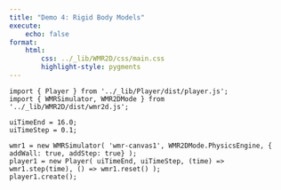 ```yaml
---
title: "Demo 4: Rigid Body Models"
execute:
    echo: false
format:
    html:
        css: ../_lib/WMR2D/css/main.css
        highlight-style: pygments
---
```


<!-- https://github.com/enable3d/enable3d?tab=readme-ov-file -->
<!-- https://3dviewer.net/#model=https://petercorke.com/RVC3/matlab/fig2_4.gltf -->


```{=html}
<div>
    <canvas id="wmr-canvas1"></canvas>
</div>
```

```ojs
import { Player } from '../_lib/Player/dist/player.js';
import { WMRSimulator, WMR2DMode } from  '../_lib/WMR2D/dist/wmr2d.js';

uiTimeEnd = 16.0;
uiTimeStep = 0.1;

wmr1 = new WMRSimulator( 'wmr-canvas1', WMR2DMode.PhysicsEngine, { addWall: true, addStep: true} );
player1 = new Player( uiTimeEnd, uiTimeStep, (time) => wmr1.step(time), () => wmr1.reset() );
player1.create();
```
